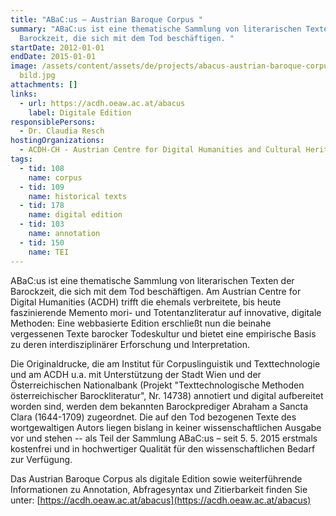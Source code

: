 ```yaml
---
title: "ABaC:us – Austrian Baroque Corpus "
summary: "ABaC:us ist eine thematische Sammlung von literarischen Texten der
  Barockzeit, die sich mit dem Tod beschäftigen. "
startDate: 2012-01-01
endDate: 2015-01-01
image: /assets/content/assets/de/projects/abacus-austrian-baroque-corpus/ABaCus_website
  bild.jpg
attachments: []
links:
  - url: https://acdh.oeaw.ac.at/abacus
    label: Digitale Edition
responsiblePersons:
  - Dr. Claudia Resch
hostingOrganizations:
  - ACDH-CH - Austrian Centre for Digital Humanities and Cultural Heritage
tags:
  - tid: 108
    name: corpus
  - tid: 109
    name: historical texts
  - tid: 178
    name: digital edition
  - tid: 103
    name: annotation
  - tid: 150
    name: TEI
---
```

ABaC:us ist eine thematische Sammlung von literarischen Texten der Barockzeit, die sich mit dem Tod beschäftigen. Am Austrian Centre for Digital Humanities (ACDH) trifft die ehemals verbreitete, bis heute faszinierende Memento mori- und Totentanzliteratur auf innovative, digitale Methoden: Eine webbasierte Edition erschließt nun die beinahe vergessenen Texte barocker Todeskultur und bietet eine empirische Basis zu deren interdisziplinärer Erforschung und Interpretation.

Die Originaldrucke, die am Institut für Corpuslinguistik und Texttechnologie und am ACDH u.a. mit Unterstützung der Stadt Wien und der Österreichischen Nationalbank (Projekt "Texttechnologische Methoden österreichischer Barockliteratur", Nr. 14738) annotiert und digital aufbereitet worden sind, werden dem bekannten Barockprediger Abraham a Sancta Clara (1644-1709) zugeordnet. Die auf den Tod bezogenen Texte des wortgewaltigen Autors liegen bislang in keiner wissenschaftlichen Ausgabe vor und stehen -- als Teil der Sammlung ABaC:us – seit 5. 5. 2015 erstmals kostenfrei und in hochwertiger Qualität für den wissenschaftlichen Bedarf zur Verfügung.

Das Austrian Baroque Corpus als digitale Edition sowie weiterführende Informationen zu Annotation, Abfragesyntax und Zitierbarkeit finden Sie unter: [https://acdh.oeaw.ac.at/abacus](https://acdh.oeaw.ac.at/abacus)
